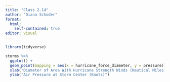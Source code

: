 ```yaml
---
title: "Class 2.14"
author: "Diana Schoder"
format:
  html:
    self-contained: true
editor: visual
---
```


```r

library(tidyverse)

storms %>% 
  ggplot() +
  geom_point(mapping = aes(x = hurricane_force_diameter, y = pressure)) +
  xlab("Diameter of Area With Hurricane Strength Winds (Nautical Miles)") +
  ylab("Air Pressure at Storm Center (Knots)")
  

```


